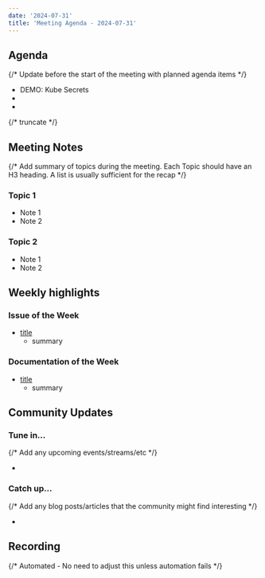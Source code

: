 ```yaml
---
date: '2024-07-31'
title: 'Meeting Agenda - 2024-07-31'
---
```


## Agenda

{/* Update before the start of the meeting with planned agenda items */}

- DEMO: Kube Secrets
-
-

{/* truncate */}

## Meeting Notes

{/* Add summary of topics during the meeting. Each Topic should have an H3 heading. A list is usually sufficient for the recap */}

### Topic 1

- Note 1
- Note 2

### Topic 2

- Note 1
- Note 2

## Weekly highlights

### Issue of the Week

- [title](github.com/wasmcloud/wasmcloud/issues/)
  - summary

### Documentation of the Week

- [title](/docs)
  - summary

## Community Updates

### Tune in…

{/* Add any upcoming events/streams/etc */}

-

### Catch up…

{/* Add any blog posts/articles that the community might find interesting */}

-

## Recording

{/* Automated - No need to adjust this unless automation fails */}

<YouTube url="TBC" />
